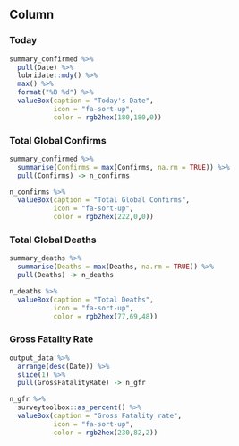 Column {data-width=150}
-----------------------------------------------------------------------

### Today

```r
summary_confirmed %>%
  pull(Date) %>%
  lubridate::mdy() %>%
  max() %>%
  format("%B %d") %>%
  valueBox(caption = "Today's Date",
           icon = "fa-sort-up",
           color = rgb2hex(180,180,0))
```

### Total Global Confirms

```r
summary_confirmed %>%
  summarise(Confirms = max(Confirms, na.rm = TRUE)) %>%
  pull(Confirms) -> n_confirms

n_confirms %>%
  valueBox(caption = "Total Global Confirms",
           icon = "fa-sort-up",
           color = rgb2hex(222,0,0))
```

### Total Global Deaths

```r
summary_deaths %>%
  summarise(Deaths = max(Deaths, na.rm = TRUE)) %>%
  pull(Deaths) -> n_deaths

n_deaths %>%
  valueBox(caption = "Total Deaths",
           icon = "fa-sort-up",
           color = rgb2hex(77,69,48))
```

### Gross Fatality Rate

<!-- Calculated as a % of deaths over confirmed. -->

```r
output_data %>%
  arrange(desc(Date)) %>%
  slice(1) %>%
  pull(GrossFatalityRate) -> n_gfr

n_gfr %>%
  surveytoolbox::as_percent() %>%
  valueBox(caption = "Gross Fatality rate",
           icon = "fa-sort-up",
           color = rgb2hex(230,82,2))
```

